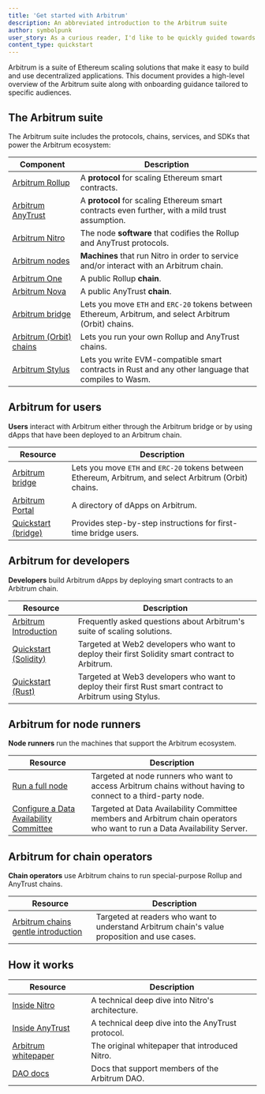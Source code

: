 ```yaml
---
title: 'Get started with Arbitrum'
description: An abbreviated introduction to the Arbitrum suite
author: symbolpunk
user_story: As a curious reader, I'd like to be quickly guided towards first steps based on my particular needs.
content_type: quickstart
---
```


<a data-quicklook-from="arbitrum">Arbitrum</a> is a suite of Ethereum scaling solutions that make it
easy to build and use decentralized applications. This document provides a high-level overview of the
Arbitrum suite along with onboarding guidance tailored to specific audiences.

## The Arbitrum suite

The Arbitrum suite includes the protocols, chains, services, and SDKs that power the Arbitrum ecosystem:

| Component                                                                               | Description                                                                                             |
| --------------------------------------------------------------------------------------- | ------------------------------------------------------------------------------------------------------- |
| [Arbitrum Rollup](/how-arbitrum-works/05-validation-and-proving/02-rollup-protocol.mdx) | A **protocol** for scaling Ethereum smart contracts.                                                    |
| [Arbitrum AnyTrust](/how-arbitrum-works/08-anytrust-protocol.mdx)                       | A **protocol** for scaling Ethereum smart contracts even further, with a mild trust assumption.         |
| [Arbitrum Nitro](/how-arbitrum-works/01-a-gentle-introduction.mdx)                      | The node **software** that codifies the Rollup and AnyTrust protocols.                                  |
| [Arbitrum nodes](/run-arbitrum-node/02-run-full-node.mdx)                               | **Machines** that run Nitro in order to service and/or interact with an Arbitrum chain.                 |
| [Arbitrum One](https://portal.arbitrum.io/?chains=arbitrum-one)                         | A public Rollup **chain**.                                                                              |
| [Arbitrum Nova](https://portal.arbitrum.io/?chains=arbitrum-nova)                       | A public AnyTrust **chain**.                                                                            |
| [Arbitrum bridge](https://bridge.arbitrum.io/)                                          | Lets you move `ETH` and `ERC-20` tokens between Ethereum, Arbitrum, and select Arbitrum (Orbit) chains. |
| [Arbitrum (Orbit) chains](https://orbit.arbitrum.io/)                                   | Lets you run your own Rollup and AnyTrust chains.                                                       |
| [Arbitrum Stylus](/stylus/gentle-introduction.mdx)                                      | Lets you write EVM-compatible smart contracts in Rust and any other language that compiles to Wasm.     |

## Arbitrum for users

**Users** interact with Arbitrum either through the Arbitrum bridge or by using dApps that have been deployed to an Arbitrum chain.

| Resource                                                  | Description                                                                                             |
| --------------------------------------------------------- | ------------------------------------------------------------------------------------------------------- |
| [Arbitrum bridge](https://bridge.arbitrum.io/)            | Lets you move `ETH` and `ERC-20` tokens between Ethereum, Arbitrum, and select Arbitrum (Orbit) chains. |
| [Arbitrum Portal](https://portal.arbitrum.io/)            | A directory of dApps on Arbitrum.                                                                       |
| [Quickstart (bridge)](/arbitrum-bridge/01-quickstart.mdx) | Provides step-by-step instructions for first-time bridge users.                                         |

## Arbitrum for developers

**Developers** build Arbitrum dApps by deploying smart contracts to an Arbitrum chain.

| Resource                                                                            | Description                                                                                              |
| ----------------------------------------------------------------------------------- | -------------------------------------------------------------------------------------------------------- |
| [Arbitrum Introduction](/get-started/arbitrum-introduction)                         | Frequently asked questions about Arbitrum's suite of scaling solutions.                                  |
| [Quickstart (Solidity)](/build-decentralized-apps/01-quickstart-solidity-remix.mdx) | Targeted at Web2 developers who want to deploy their first Solidity smart contract to Arbitrum.          |
| [Quickstart (Rust)](/stylus/quickstart)                                             | Targeted at Web3 developers who want to deploy their first Rust smart contract to Arbitrum using Stylus. |

## Arbitrum for node runners

**Node runners** run the machines that support the Arbitrum ecosystem.

| Resource                                                                                                      | Description                                                                                                              |
| ------------------------------------------------------------------------------------------------------------- | ------------------------------------------------------------------------------------------------------------------------ |
| [Run a full node](/run-arbitrum-node/02-run-full-node.mdx)                                                    | Targeted at node runners who want to access Arbitrum chains without having to connect to a third-party node.             |
| [Configure a Data Availability Committee](/run-arbitrum-node/data-availability-committees/01-get-started.mdx) | Targeted at Data Availability Committee members and Arbitrum chain operators who want to run a Data Availability Server. |

## Arbitrum for chain operators

**Chain operators** use Arbitrum chains to run special-purpose Rollup and AnyTrust chains.

| Resource                                                                                   | Description                                                                                  |
| ------------------------------------------------------------------------------------------ | -------------------------------------------------------------------------------------------- |
| [Arbitrum chains gentle introduction](/launch-arbitrum-chain/01-a-gentle-introduction.mdx) | Targeted at readers who want to understand Arbitrum chain's value proposition and use cases. |

## How it works

| Resource                                                                                           | Description                                       |
| -------------------------------------------------------------------------------------------------- | ------------------------------------------------- |
| [Inside Nitro](/how-arbitrum-works/01-a-gentle-introduction.mdx)                                   | A technical deep dive into Nitro's architecture.  |
| [Inside AnyTrust](/how-arbitrum-works/08-anytrust-protocol.mdx)                                    | A technical deep dive into the AnyTrust protocol. |
| [Arbitrum whitepaper](https://github.com/OffchainLabs/nitro/blob/master/docs/Nitro-whitepaper.pdf) | The original whitepaper that introduced Nitro.    |
| [DAO docs](https://docs.arbitrum.foundation/gentle-intro-dao-governance)                           | Docs that support members of the Arbitrum DAO.    |
